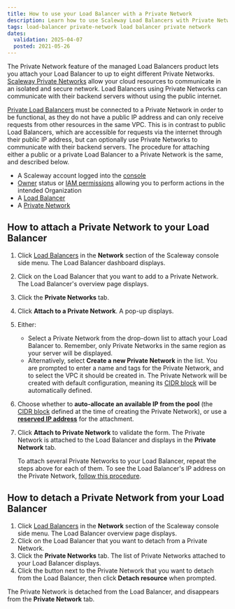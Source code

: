 ```yaml
---
title: How to use your Load Balancer with a Private Network
description: Learn how to use Scaleway Load Balancers with Private Networks to distribute workloads securely and efficiently.
tags: load-balancer private-network load balancer private network
dates:
  validation: 2025-04-07
  posted: 2021-05-26
---
```




The Private Network feature of the managed Load Balancers product lets you attach your Load Balancer to up to eight different Private Networks. [Scaleway Private Networks](/vpc/concepts/#private-networks) allow your cloud resources to communicate in an isolated and secure network. Load Balancers using Private Networks can communicate with their backend servers without using the public internet.

[Private Load Balancers](/load-balancer/concepts/#private-load-balancer) must be connected to a Private Network in order to be functional, as they do not have a public IP address and can only receive requests from other resources in the same VPC. This is in contrast to public Load Balancers, which are accessible for requests via the internet through their public IP address, but can optionally use Private Networks to communicate with their backend servers. The procedure for attaching either a public or a private Load Balancer to a Private Network is the same, and described below.

<Requirements />

- A Scaleway account logged into the [console](https://console.scaleway.com)
- [Owner](/iam/concepts/#owner) status or [IAM permissions](/iam/concepts/#permission) allowing you to perform actions in the intended Organization
- A [Load Balancer](/load-balancer/how-to/create-load-balancer/)
- A [Private Network](/vpc/how-to/create-private-network/)

## How to attach a Private Network to your Load Balancer

1. Click [Load Balancers](https://console.scaleway.com/load-balancer/lbs) in the **Network** section of the Scaleway console side menu. The Load Balancer dashboard displays.
2. Click on the Load Balancer that you want to add to a Private Network. The Load Balancer's overview page displays.
3. Click the **Private Networks** tab.
4. Click **Attach to a Private Network**. A pop-up displays.
5. Either:
    - Select a Private Network from the drop-down list to attach your Load Balancer to. Remember, only Private Networks in the same region as your server will be displayed.
    - Alternatively, select **Create a new Private Network** in the list. You are prompted to enter a name and tags for the Private Network, and to select the VPC it should be created in. The Private Network will be created with default configuration, meaning its [CIDR block](/vpc/concepts#cidr-block) will be automatically defined.
6. Choose whether to **auto-allocate an available IP from the pool** (the [CIDR block](/vpc/concepts/#cidr-block) defined at the time of creating the Private Network), or use a **[reserved IP address](/ipam/concepts/#reserved-ip-address)** for the attachment.
7. Click **Attach to Private Network** to validate the form. The Private Network is attached to the Load Balancer and displays in the **Private Network** tab.

    To attach several Private Networks to your Load Balancer, repeat the steps above for each of them. To see the Load Balancer's IP address on the Private Network, [follow this procedure](/vpc/how-to/attach-resources-to-pn/#how-to-view-the-resources-ip-address).

## How to detach a Private Network from your Load Balancer

1. Click [Load Balancers](https://console.scaleway.com/load-balancer/lbs) in the **Network** section of the Scaleway console side menu. The Load Balancer overview page displays.
2. Click on the Load Balancer that you want to detach from a Private Network.
3. Click the **Private Networks** tab. The list of Private Networks attached to your Load Balancer displays.
4. Click the <Icon name="unlink" /> button next to the Private Network that you want to detach from the Load Balancer, then click **Detach resource** when prompted.
    <Lightbox image={image2} alt="" />

The Private Network is detached from the Load Balancer, and disappears from the **Private Network** tab.



